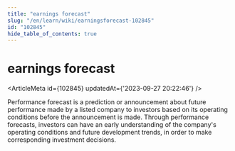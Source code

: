 ```yaml
---
title: "earnings forecast"
slug: "/en/learn/wiki/earningsforecast-102845"
id: "102845"
hide_table_of_contents: true
---
```



<Breadcrumbs current="earnings forecast" />

# earnings forecast

<ArticleMeta id={102845} updatedAt={'2023-09-27 20:22:46'} />
<div className='border-solid border-b border-t-0 my-4 border-[var(--ifm-color-gray-300)]' />

Performance forecast is a prediction or announcement about future performance made by a listed company to investors based on its operating conditions before the announcement is made. Through performance forecasts, investors can have an early understanding of the company's operating conditions and future development trends, in order to make corresponding investment decisions.
